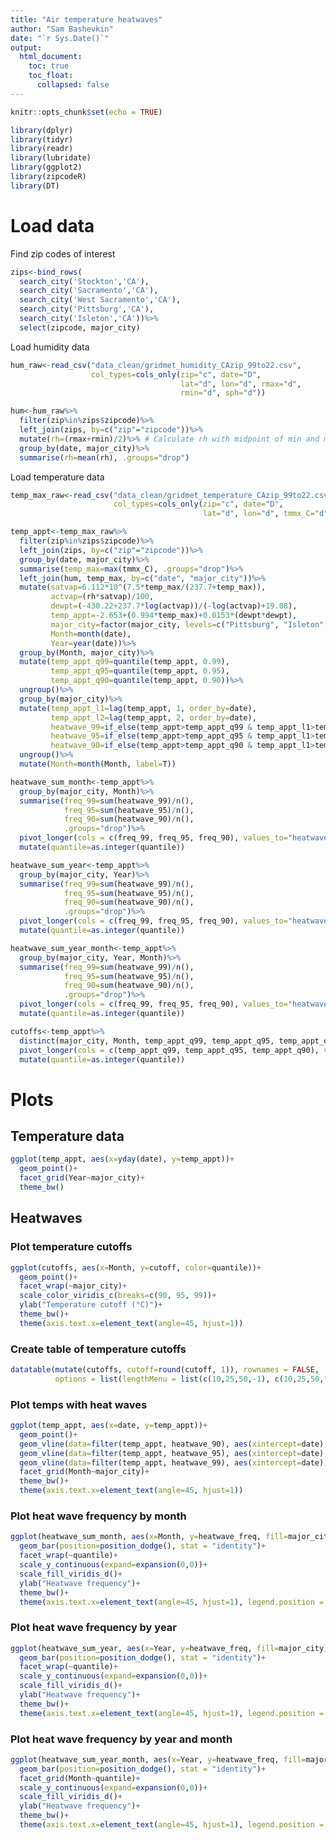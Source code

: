 ```yaml
---
title: "Air temperature heatwaves"
author: "Sam Bashevkin"
date: "`r Sys.Date()`"
output: 
  html_document:
    toc: true
    toc_float:
      collapsed: false
---
```


```r
knitr::opts_chunk$set(echo = TRUE)
```

```r
library(dplyr)
library(tidyr)
library(readr)
library(lubridate)
library(ggplot2)
library(zipcodeR)
library(DT)
```

# Load data

Find zip codes of interest
```r
zips<-bind_rows(
  search_city('Stockton','CA'),
  search_city('Sacramento','CA'),
  search_city('West Sacramento','CA'),
  search_city('Pittsburg','CA'),
  search_city('Isleton','CA'))%>%
  select(zipcode, major_city)
```

Load humidity data
```r
hum_raw<-read_csv("data_clean/gridmet_humidity_CAzip_99to22.csv", 
                  col_types=cols_only(zip="c", date="D",
                                      lat="d", lon="d", rmax="d", 
                                      rmin="d", sph="d"))

hum<-hum_raw%>%
  filter(zip%in%zips$zipcode)%>%
  left_join(zips, by=c("zip"="zipcode"))%>%
  mutate(rh=(rmax+rmin)/2)%>% # Calculate rh with midpoint of min and max
  group_by(date, major_city)%>%
  summarise(rh=mean(rh), .groups="drop")

```


Load temperature data
```r
temp_max_raw<-read_csv("data_clean/gridmet_temperature_CAzip_99to22.csv", 
                       col_types=cols_only(zip="c", date="D",
                                           lat="d", lon="d", tmmx_C="d"))

temp_appt<-temp_max_raw%>%
  filter(zip%in%zips$zipcode)%>%
  left_join(zips, by=c("zip"="zipcode"))%>%
  group_by(date, major_city)%>%
  summarise(temp_max=max(tmmx_C), .groups="drop")%>%
  left_join(hum, temp_max, by=c("date", "major_city"))%>%
  mutate(satvap=6.112*10^(7.5*temp_max/(237.7+temp_max)),
         actvap=(rh*satvap)/100,
         dewpt=(-430.22+237.7*log(actvap))/(-log(actvap)+19.08),
         temp_appt=-2.653+(0.994*temp_max)+0.0153*(dewpt*dewpt),
         major_city=factor(major_city, levels=c("Pittsburg", "Isleton", "West Sacramento", "Sacramento", "Stockton")),
         Month=month(date),
         Year=year(date))%>%
  group_by(Month, major_city)%>%
  mutate(temp_appt_q99=quantile(temp_appt, 0.99),
         temp_appt_q95=quantile(temp_appt, 0.95),
         temp_appt_q90=quantile(temp_appt, 0.90))%>%
  ungroup()%>%
  group_by(major_city)%>%
  mutate(temp_appt_l1=lag(temp_appt, 1, order_by=date),
         temp_appt_l2=lag(temp_appt, 2, order_by=date),
         heatwave_99=if_else(temp_appt>temp_appt_q99 & temp_appt_l1>temp_appt_q99 & temp_appt_l2>temp_appt_q99, TRUE, FALSE),
         heatwave_95=if_else(temp_appt>temp_appt_q95 & temp_appt_l1>temp_appt_q95 & temp_appt_l2>temp_appt_q95, TRUE, FALSE),
         heatwave_90=if_else(temp_appt>temp_appt_q90 & temp_appt_l1>temp_appt_q90 & temp_appt_l2>temp_appt_q90, TRUE, FALSE))%>%
  ungroup()%>%
  mutate(Month=month(Month, label=T))

heatwave_sum_month<-temp_appt%>%
  group_by(major_city, Month)%>%
  summarise(freq_99=sum(heatwave_99)/n(),
            freq_95=sum(heatwave_95)/n(),
            freq_90=sum(heatwave_90)/n(),
            .groups="drop")%>%
  pivot_longer(cols = c(freq_99, freq_95, freq_90), values_to="heatwave_freq", names_to="quantile", names_prefix="freq_")%>%
  mutate(quantile=as.integer(quantile))

heatwave_sum_year<-temp_appt%>%
  group_by(major_city, Year)%>%
  summarise(freq_99=sum(heatwave_99)/n(),
            freq_95=sum(heatwave_95)/n(),
            freq_90=sum(heatwave_90)/n(),
            .groups="drop")%>%
  pivot_longer(cols = c(freq_99, freq_95, freq_90), values_to="heatwave_freq", names_to="quantile", names_prefix="freq_")%>%
  mutate(quantile=as.integer(quantile))

heatwave_sum_year_month<-temp_appt%>%
  group_by(major_city, Year, Month)%>%
  summarise(freq_99=sum(heatwave_99)/n(),
            freq_95=sum(heatwave_95)/n(),
            freq_90=sum(heatwave_90)/n(),
            .groups="drop")%>%
  pivot_longer(cols = c(freq_99, freq_95, freq_90), values_to="heatwave_freq", names_to="quantile", names_prefix="freq_")%>%
  mutate(quantile=as.integer(quantile))

cutoffs<-temp_appt%>%
  distinct(major_city, Month, temp_appt_q99, temp_appt_q95, temp_appt_q90)%>%
  pivot_longer(cols = c(temp_appt_q99, temp_appt_q95, temp_appt_q90), values_to="cutoff", names_to="quantile", names_prefix="temp_appt_q")%>%
  mutate(quantile=as.integer(quantile))

```

# Plots 

## Temperature data

```r
ggplot(temp_appt, aes(x=yday(date), y=temp_appt))+
  geom_point()+
  facet_grid(Year~major_city)+
  theme_bw()
```

## Heatwaves

### Plot temperature cutoffs

```r
ggplot(cutoffs, aes(x=Month, y=cutoff, color=quantile))+
  geom_point()+
  facet_wrap(~major_city)+
  scale_color_viridis_c(breaks=c(90, 95, 99))+
  ylab("Temperature cutoff (°C)")+
  theme_bw()+
  theme(axis.text.x=element_text(angle=45, hjust=1))
```

### Create table of temperature cutoffs

```r
datatable(mutate(cutoffs, cutoff=round(cutoff, 1)), rownames = FALSE, 
          options = list(lengthMenu = list(c(10,25,50,-1), c(10,25,50,"All"))))
```

### Plot temps with heat waves

```r
ggplot(temp_appt, aes(x=date, y=temp_appt))+
  geom_point()+
  geom_vline(data=filter(temp_appt, heatwave_90), aes(xintercept=date), color="chartreuse3")+
  geom_vline(data=filter(temp_appt, heatwave_95), aes(xintercept=date), color="darkorchid4")+
  geom_vline(data=filter(temp_appt, heatwave_99), aes(xintercept=date), color="red")+
  facet_grid(Month~major_city)+
  theme_bw()+
  theme(axis.text.x=element_text(angle=45, hjust=1))
```

### Plot heat wave frequency by month

```r
ggplot(heatwave_sum_month, aes(x=Month, y=heatwave_freq, fill=major_city))+
  geom_bar(position=position_dodge(), stat = "identity")+
  facet_wrap(~quantile)+
  scale_y_continuous(expand=expansion(0,0))+
  scale_fill_viridis_d()+
  ylab("Heatwave frequency")+
  theme_bw()+
  theme(axis.text.x=element_text(angle=45, hjust=1), legend.position = "bottom")
```

### Plot heat wave frequency by year

```r
ggplot(heatwave_sum_year, aes(x=Year, y=heatwave_freq, fill=major_city))+
  geom_bar(position=position_dodge(), stat = "identity")+
  facet_wrap(~quantile)+
  scale_y_continuous(expand=expansion(0,0))+
  scale_fill_viridis_d()+
  ylab("Heatwave frequency")+
  theme_bw()+
  theme(axis.text.x=element_text(angle=45, hjust=1), legend.position = "bottom")
```

### Plot heat wave frequency by year and month

```r
ggplot(heatwave_sum_year_month, aes(x=Year, y=heatwave_freq, fill=major_city))+
  geom_bar(position=position_dodge(), stat = "identity")+
  facet_grid(Month~quantile)+
  scale_y_continuous(expand=expansion(0,0))+
  scale_fill_viridis_d()+
  ylab("Heatwave frequency")+
  theme_bw()+
  theme(axis.text.x=element_text(angle=45, hjust=1), legend.position = "bottom")
```
